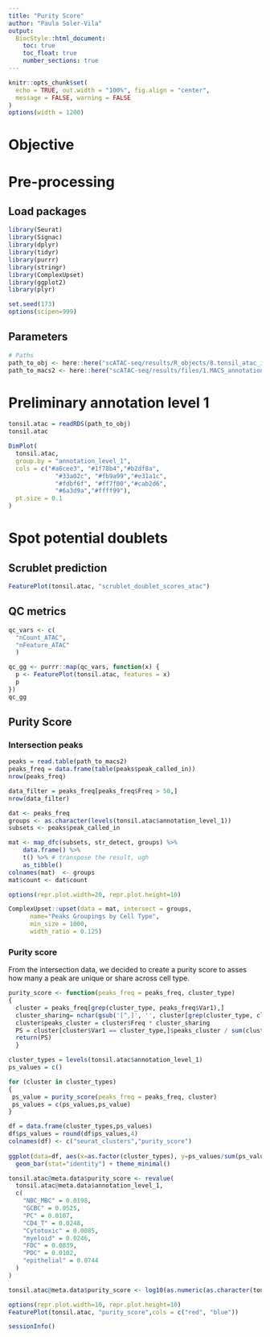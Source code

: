 ```yaml
---
title: "Purity Score"
author: "Paula Soler-Vila"
output: 
  BiocStyle::html_document:
    toc: true
    toc_float: true
    number_sections: true
---
```

  
```r
knitr::opts_chunk$set(
  echo = TRUE, out.width = "100%", fig.align = "center",
  message = FALSE, warning = FALSE
)
options(width = 1200)
```

# Objective

# Pre-processing

## Load packages

```r
library(Seurat)
library(Signac)
library(dplyr)
library(tidyr)
library(purrr)
library(stringr)
library(ComplexUpset)
library(ggplot2)
library(plyr)

set.seed(173)
options(scipen=999)
```

## Parameters

```r
# Paths
path_to_obj <- here::here("scATAC-seq/results/R_objects/8.tonsil_atac_integrated_with_multiome_annotated_level1.rds")
path_to_macs2 <- here::here("scATAC-seq/results/files/1.MACS_annotation_level_1.tsv")
```

# Preliminary annotation level 1

```r
tonsil.atac = readRDS(path_to_obj)
tonsil.atac

DimPlot(
  tonsil.atac, 
  group.by = "annotation_level_1",
  cols = c("#a6cee3", "#1f78b4","#b2df8a", 
             "#33a02c", "#fb9a99","#e31a1c", 
             "#fdbf6f", "#ff7f00","#cab2d6",
             "#6a3d9a","#ffff99"),
  pt.size = 0.1
)
```

# Spot potential doublets

## Scrublet prediction

```r
FeaturePlot(tonsil.atac, "scrublet_doublet_scores_atac")
```

## QC metrics

```r
qc_vars <- c(
  "nCount_ATAC",
  "nFeature_ATAC"
  )

qc_gg <- purrr::map(qc_vars, function(x) {
  p <- FeaturePlot(tonsil.atac, features = x)
  p
})
qc_gg
```

## Purity Score

### Intersection peaks

```r
peaks = read.table(path_to_macs2)
peaks_freq = data.frame(table(peaks$peak_called_in))
nrow(peaks_freq)

data_filter = peaks_freq[peaks_freq$Freq > 50,]
nrow(data_filter)

dat <- peaks_freq
groups <- as.character(levels(tonsil.atac$annotation_level_1))
subsets <- peaks$peak_called_in

mat <- map_dfc(subsets, str_detect, groups) %>%
    data.frame() %>%
    t() %>% # transpose the result, ugh
    as_tibble()
colnames(mat)  <- groups
mat$count <- dat$count
```


```r
options(repr.plot.width=20, repr.plot.height=10)

ComplexUpset::upset(data = mat, intersect = groups,
      name="Peaks Groupings by Cell Type", 
      min_size = 1000,
      width_ratio = 0.125) 
```


### Purity score
From the intersection data, we decided to create a purity score to asses how many a peak are unique or share across cell type.

```r
purity_score <- function(peaks_freq = peaks_freq, cluster_type)
{
  cluster = peaks_freq[grep(cluster_type, peaks_freq$Var1),]
  cluster_sharing= nchar(gsub('[^,]', '', cluster[grep(cluster_type, cluster$Var1),]$Var1))+1
  cluster$peaks_cluster = cluster$Freq * cluster_sharing
  PS = cluster[cluster$Var1 == cluster_type,]$peaks_cluster / sum(cluster[cluster$Var1 != 1,]$peaks_cluster)
  return(PS)
  }
```

```r
cluster_types = levels(tonsil.atac$annotation_level_1)
ps_values = c()

for (cluster in cluster_types) 
{
 ps_value = purity_score(peaks_freq = peaks_freq, cluster)
 ps_values = c(ps_values,ps_value)
}

df = data.frame(cluster_types,ps_values)
df$ps_values = round(df$ps_values,4)
colnames(df) <- c("seurat_clusters","purity_score")
 
ggplot(data=df, aes(x=as.factor(cluster_types), y=ps_values/sum(ps_values))) +
  geom_bar(stat="identity") + theme_minimal()
```

```r
tonsil.atac@meta.data$purity_score <- revalue(
  tonsil.atac@meta.data$annotation_level_1,
  c(
    "NBC_MBC" = 0.0198,
    "GCBC" = 0.0525,
    "PC" = 0.0107,
    "CD4_T" = 0.0248,
    "Cytotoxic" = 0.0085,
    "myeloid" = 0.0246,
    "FDC" = 0.0839,
    "PDC" = 0.0102,
    "epithelial" = 0.0744
  )
)

tonsil.atac@meta.data$purity_score <- log10(as.numeric(as.character(tonsil.atac@meta.data$purity_score)))
```

```r
options(repr.plot.width=10, repr.plot.height=10)
FeaturePlot(tonsil.atac, "purity_score",cols = c("red", "blue"))
```
```r
sessionInfo()
```

